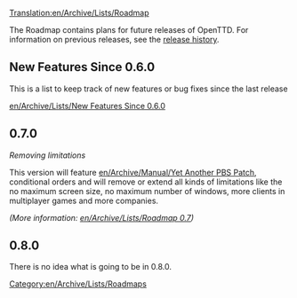 [[Translation:en/Archive/Lists/Roadmap]]
[[Category:en/Archive/Lists/Roadmaps]]

The Roadmap contains plans for future releases of OpenTTD. For information on previous releases, see the [[en/Archive/OpenTTD/Main Page|release history]].

==New Features Since 0.6.0==

This is a list to keep track of new features or bug fixes since the last release

[[en/Archive/Lists/New Features Since 0.6.0]]

==0.7.0==
''Removing limitations''

This version will feature [[en/Archive/Manual/Yet Another PBS Patch]], conditional orders and will remove or extend all kinds of limitations like the no maximum screen size, no maximum number of windows, more clients in multiplayer games and more companies.

''(More information: [[en/Archive/Lists/Roadmap 0.7]])''

==0.8.0==
There is no idea what is going to be in 0.8.0.
